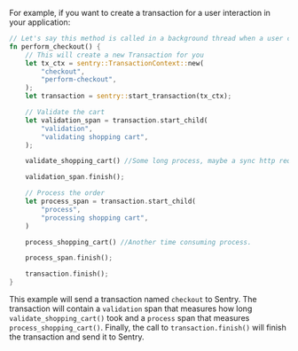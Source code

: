 For example, if you want to create a transaction for a user interaction in your application:

```rust
// Let's say this method is called in a background thread when a user clicks on the checkout button of your shop
fn perform_checkout() {
    // This will create a new Transaction for you
    let tx_ctx = sentry::TransactionContext::new(
        "checkout",
        "perform-checkout",
    );
    let transaction = sentry::start_transaction(tx_ctx);

    // Validate the cart
    let validation_span = transaction.start_child(
        "validation",
        "validating shopping cart",
    );

    validate_shopping_cart() //Some long process, maybe a sync http request.

    validation_span.finish();

    // Process the order
    let process_span = transaction.start_child(
        "process",
        "processing shopping cart",
    )

    process_shopping_cart() //Another time consuming process.

    process_span.finish();

    transaction.finish();
}
```

This example will send a transaction named `checkout` to Sentry. The transaction will contain a `validation` span that measures how long `validate_shopping_cart()` took and a `process` span that measures `process_shopping_cart()`. Finally, the call to `transaction.finish()` will finish the transaction and send it to Sentry.
